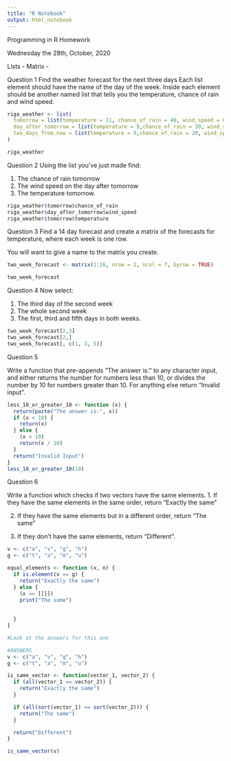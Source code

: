 ```yaml
---
title: "R Notebook"
output: html_notebook
---
```


Programming in R Homework

Wednesday the 28th, October, 2020

Lists - Matrix -

Question 1
Find the weather forecast for the next three days Each list element should have the name of the day of the week. Inside each element should be another named list that tells you the temperature, chance of rain and wind speed.

```r
riga_weather <- list(
  tomorrow = list(temperature = 11, chance_of_rain = 40, wind_speed = 6),
  day_after_tomorrow = list(temperature = 9,chance_of_rain = 30, wind_speed = 5),
  two_days_from_now = list(temperature = 9,chance_of_rain = 20, wind_speed = 2)
)
```

```r
riga_weather
```
Question 2
Using the list you’ve just made find:

1. The chance of rain tomorrow
2. The wind speed on the day after tomorrow
3. The temperature tomorrow.

```r
riga_weather$tomorrow$chance_of_rain
riga_weather$day_after_tomorrow$wind_speed
riga_weather$tomorrow$temperature
```

Question 3
Find a 14 day forecast and create a matrix of the forecasts for temperature, where each week is one row.

You will want to give a name to the matrix you create.

```r
two_week_forecast <- matrix(1:16, nrow = 2, ncol = 7, byrow = TRUE)
```

```r
two_week_forecast
```
Question 4
Now select:

1. The third day of the second week
2. The whole second week
3. The first, third and fifth days in both weeks.

```r
two_week_forecast[2,3]
two_week_forecast[2,]
two_week_forecast[, c(1, 3, 5)]
```

Question 5

Write a function that pre-appends “The answer is:” to any character input, and either returns the number for numbers less than 10, or divides the number by 10 for numbers greater than 10. For anything else return “Invalid input”.

```r

less_10_or_greater_10 <- function (x) {
  return(paste("The answer is:", x))
  if (x < 10) {
    return(x)
  } else {
    (x > 10)
    return(x / 10)
  }
  return("Invalid Input")
}
less_10_or_greater_10(10)
```

Question 6

Write a function which checks if two vectors have the same elements.
1. If they have the same elements in the same order, return “Exactly the same”

2. If they have the same elements but in a different order, return “The same”

3. If they don’t have the same elements, return “Different”.

```r
v <- c("a", "v", "g", "h")
g <- c("t", "a", "m", "u")

equal_elements <- function (x, n) {
  if is.element(v == g) {
    return("Exactly the same")
  } else {
    (x == [[]])
    print("The same")
  
    
  }
}

#Look at the answers for this one
```


```r
#ANSWERS
v <- c("a", "v", "g", "h")
g <- c("t", "a", "m", "u")

is_same_vector <- function(vector_1, vector_2) {
  if (all(vector_1 == vector_2)) {
    return("Exactly the same")
  }

  if (all(sort(vector_1) == sort(vector_2))) {
    return("The same")
  }

  return("Different")
}

is_same_vector(v)

```



